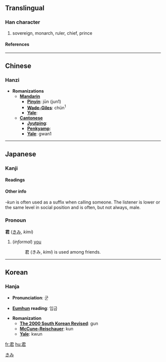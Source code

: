 ==Translingual==
===Han character===
{{Han char|rn=30|rad=口|as=04|sn=7|four=1760<sub>7</sub>|canj=尸大口 (SKR)}}
# sovereign, monarch, ruler, chief, prince
====References====
{{Han ref|kx=0177.070|dkj=03323|dj=0394.150|hdz=10595.060|uh=541B|ud=21531|bh=A767|bd=42855}}
----

==Chinese==
===Hanzi===


* '''Romanizations'''
** '''[[Mandarin]]'''
*** '''[[Pinyin]]''': jūn (jun1)
*** '''[[Wade-Giles]]''': chün<sup>1</sup>
*** '''[[Yale]]''': 
** '''[[Cantonese]]'''
***'''[[Jyutping]]''':
***'''[[Penkyamp]]''': 
***'''[[Yale]]''': gwan1
----

== Japanese ==
=== Kanji ===
{{ja-kanji|grade=|rs=口04}}
====Readings====
{{ja-readings|on=[[くん]] (''kun'')|kun=[[きみ]] (''kimi'')}}

====Other info====
''-kun'' is often used as a suffix when calling someone. The listener is lower or the same level in social position and is often, but not always, male.

=== Pronoun ===
'''君''' ([[きみ]], ''kimi'')
# (''informal'') [[you]]
#: 君 (きみ, ''kimi'') is used among friends.



[[Category:Japanese pronouns|きみ]]
----

==Korean==
===Hanja===

* '''Pronunciation''': 군

* '''[[Eumhun]] reading''': 임금

* '''Romanization'''
** '''[[The 2000 South Korean Revised Romanization|The 2000 South Korean Revised]]''': gun
** '''[[McCune-Reischauer]]''': kun
** '''[[Yale]]''': kwun

[[fr:君]]
[[hu:君]]